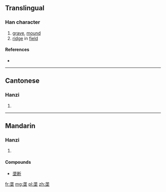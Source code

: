 {{also|壟}}
==Translingual==

===Han character===
{{Han char|rn=32|rad=土|as=05|sn=8|four=|canj=戈心土 (IPG), X戈心土 (XIPG)|ids=⿱[[龙]][[土]]}}

# [[grave]], [[mound]]
# [[ridge]] in [[field]]

====References====
* {{Han ref|kx=0227.271|hdz=10430.060|uh=5784|ud=22404}}

----

==Cantonese==

===Hanzi===
{{yue-hanzi|jyut=|y=lung5|tra=壟}}

# {{defn|lang=yue|sort=土05}}

----

==Mandarin==

===Hanzi===
{{cmn-hanzi|tra=壟|pin=[[lǒng]] ([[long3]]), [[āo]] ([[ao1]])|wg=lung<sup>3</sup>, ao<sup>1</sup>}}

# {{defn|lang=cmn|sort=土05}}

====Compounds====
* [[垄断]]

[[fr:垄]]
[[mg:垄]]
[[pl:垄]]
[[zh:垄]]